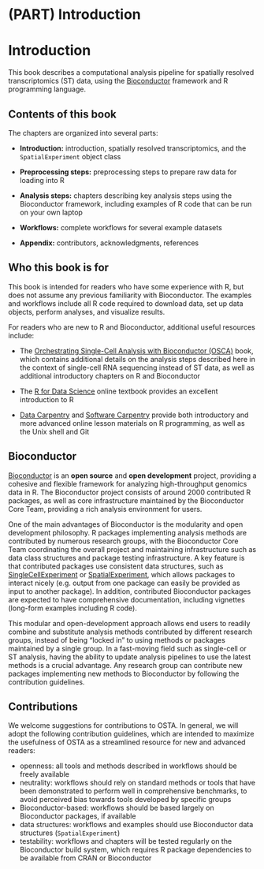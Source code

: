# (PART) Introduction {-}

# Introduction

This book describes a computational analysis pipeline for spatially resolved transcriptomics (ST) data, using the [Bioconductor](http://bioconductor.org/) framework and R programming language.


## Contents of this book

The chapters are organized into several parts:

- **Introduction:** introduction, spatially resolved transcriptomics, and the `SpatialExperiment` object class

- **Preprocessing steps:** preprocessing steps to prepare raw data for loading into R

- **Analysis steps:** chapters describing key analysis steps using the Bioconductor framework, including examples of R code that can be run on your own laptop

- **Workflows:** complete workflows for several example datasets

- **Appendix:** contributors, acknowledgments, references


## Who this book is for

This book is intended for readers who have some experience with R, but does not assume any previous familiarity with Bioconductor. The examples and workflows include all R code required to download data, set up data objects, perform analyses, and visualize results.

For readers who are new to R and Bioconductor, additional useful resources include:

- The [Orchestrating Single-Cell Analysis with Bioconductor (OSCA)](https://osca.bioconductor.org/) book, which contains additional details on the analysis steps described here in the context of single-cell RNA sequencing instead of ST data, as well as additional introductory chapters on R and Bioconductor

- The [R for Data Science](https://r4ds.had.co.nz/) online textbook provides an excellent introduction to R

- [Data Carpentry](https://datacarpentry.org/) and [Software Carpentry](https://software-carpentry.org/) provide both introductory and more advanced online lesson materials on R programming, as well as the Unix shell and Git


## Bioconductor

[Bioconductor](http://bioconductor.org/) is an **open source** and **open development** project, providing a cohesive and flexible framework for analyzing high-throughput genomics data in R. The Bioconductor project consists of around 2000 contributed R packages, as well as core infrastructure maintained by the Bioconductor Core Team, providing a rich analysis environment for users.

One of the main advantages of Bioconductor is the modularity and open development philosophy. R packages implementing analysis methods are contributed by numerous research groups, with the Bioconductor Core Team coordinating the overall project and maintaining infrastructure such as data class structures and package testing infrastructure. A key feature is that contributed packages use consistent data structures, such as [SingleCellExperiment](http://bioconductor.org/packages/release/bioc/vignettes/SingleCellExperiment/inst/doc/intro.html) or [SpatialExperiment](https://github.com/drighelli/SpatialExperiment), which allows packages to interact nicely (e.g. output from one package can easily be provided as input to another package). In addition, contributed Bioconductor packages are expected to have comprehensive documentation, including vignettes (long-form examples including R code).

This modular and open-development approach allows end users to readily combine and substitute analysis methods contributed by different research groups, instead of being "locked in" to using methods or packages maintained by a single group. In a fast-moving field such as single-cell or ST analysis, having the ability to update analysis pipelines to use the latest methods is a crucial advantage. Any research group can contribute new packages implementing new methods to Bioconductor by following the contribution guidelines.


## Contributions

We welcome suggestions for contributions to OSTA. In general, we will adopt the following contribution guidelines, which are intended to maximize the usefulness of OSTA as a streamlined resource for new and advanced readers:

- openness: all tools and methods described in workflows should be freely available
- neutrality: workflows should rely on standard methods or tools that have been demonstrated to perform well in comprehensive benchmarks, to avoid perceived bias towards tools developed by specific groups
- Bioconductor-based: workflows should be based largely on Bioconductor packages, if available
- data structures: workflows and examples should use Bioconductor data structures (`SpatialExperiment`)
- testability: workflows and chapters will be tested regularly on the Bioconductor build system, which requires R package dependencies to be available from CRAN or Bioconductor

